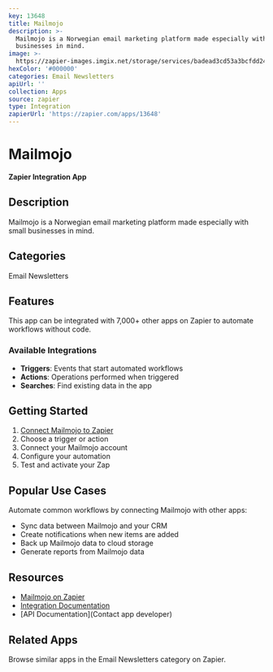 ```yaml
---
key: 13648
title: Mailmojo
description: >-
  Mailmojo is a Norwegian email marketing platform made especially with small
  businesses in mind.
image: >-
  https://zapier-images.imgix.net/storage/services/badead3cd53a3bcfdd2496f339739f68.png?auto=format%2Ccompress&ixlib=python-3.0.0&q=50
hexColor: '#000000'
categories: Email Newsletters
apiUrl: ''
collection: Apps
source: zapier
type: Integration
zapierUrl: 'https://zapier.com/apps/13648'
---
```

# Mailmojo

**Zapier Integration App**

## Description

Mailmojo is a Norwegian email marketing platform made especially with small businesses in mind.

## Categories

Email Newsletters

## Features

This app can be integrated with 7,000+ other apps on Zapier to automate workflows without code.

### Available Integrations

- **Triggers**: Events that start automated workflows
- **Actions**: Operations performed when triggered
- **Searches**: Find existing data in the app

## Getting Started

1. [Connect Mailmojo to Zapier](https://zapier.com/apps/13648)
2. Choose a trigger or action
3. Connect your Mailmojo account
4. Configure your automation
5. Test and activate your Zap

## Popular Use Cases

Automate common workflows by connecting Mailmojo with other apps:

- Sync data between Mailmojo and your CRM
- Create notifications when new items are added
- Back up Mailmojo data to cloud storage
- Generate reports from Mailmojo data

## Resources

- [Mailmojo on Zapier](https://zapier.com/apps/13648)
- [Integration Documentation](https://zapier.com/apps/13648/integrations)
- [API Documentation](Contact app developer)

## Related Apps

Browse similar apps in the Email Newsletters category on Zapier.
